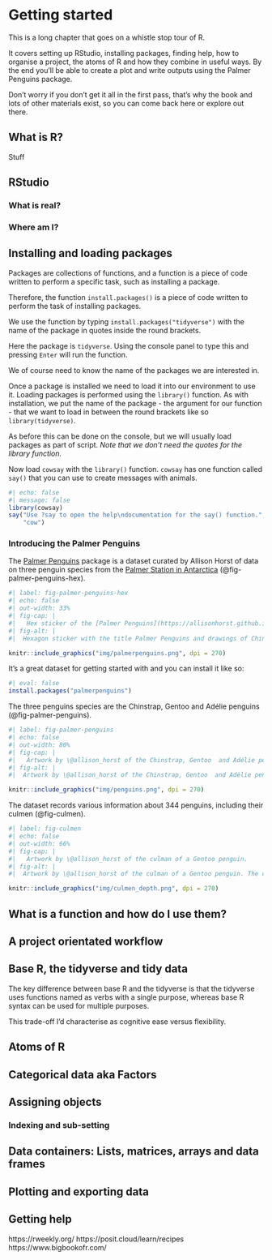 # Getting started

::: {#chapter-02-summary .callout-important .unnumbered title="Summary" appearance="simple" icon="false"}
This is a long chapter that goes on a whistle stop tour of R.

It covers setting up RStudio, installing packages, finding help, how to organise a project, the atoms of R and how they combine in useful ways. By the end you'll be able to create a plot and write outputs using the Palmer Penguins package.

Don't worry if you don't get it all in the first pass, that's why the book and lots of other materials exist, so you can come back here or explore out there.
:::

## What is R?

Stuff

## RStudio

### What is real?

### Where am I?

## Installing and loading packages

Packages are collections of functions, and a function is a piece of code written to perform a specific task, such as installing a package.

Therefore, the function `install.packages()` is a piece of code written to perform the task of installing packages.

We use the function by typing `install.packages("tidyverse")` with the name of the package in quotes inside the round brackets.

Here the package is `tidyverse`. Using the console panel to type this and pressing `Enter` will run the function.

We of course need to know the name of the packages we are interested in.

Once a package is installed we need to load it into our environment to use it. Loading packages is performed using the `library()` function. As with installation, we put the name of the package - the argument for our function - that we want to load in between the round brackets like so `library(tidyverse)`.

As before this can be done on the console, but we will usually load packages as part of script. *Note that we don't need the quotes for the library function.*

::: {#cowsay .callout-tip .unnumbered title="Try installing the `cowsay` package" icon="false"}
Now load `cowsay` with the `library()` function. `cowsay` has one function called `say()` that you can use to create messages with animals.

```r
#| echo: false
#| message: false
library(cowsay)
say("Use ?say to open the help\ndocumentation for the say() function.", 
    "cow")
```
:::

### Introducing the Palmer Penguins

The [Palmer Penguins](https://allisonhorst.github.io/palmerpenguins/) package is a dataset curated by Allison Horst of data on three penguin species from the [Palmer Station in Antarctica](https://pallter.marine.rutgers.edu/) (@fig-palmer-penguins-hex).

```r
#| label: fig-palmer-penguins-hex 
#| echo: false
#| out-width: 33%
#| fig-cap: |
#|   Hex sticker of the [Palmer Penguins](https://allisonhorst.github.io/palmerpenguins/) package curated by  Allison Horst showing the Chinstrap, Gentoo  and Adélie penguins.
#| fig-alt: |
#|  Hexagon sticker with the title Palmer Penguins and drawings of Chinstrap, Gentoo  and Adélie penguins.

knitr::include_graphics("img/palmerpenguins.png", dpi = 270)
```

It's a great dataset for getting started with and you can install it like so:

```r
#| eval: false
install.packages("palmerpenguins")
```

The three penguins species are the Chinstrap, Gentoo and Adélie penguins (@fig-palmer-penguins).

```r
#| label: fig-palmer-penguins 
#| echo: false
#| out-width: 80%
#| fig-cap: |
#|   Artwork by \@allison_horst of the Chinstrap, Gentoo  and Adélie penguins.
#| fig-alt: |
#|  Artwork by \@allison_horst of the Chinstrap, Gentoo  and Adélie penguins.

knitr::include_graphics("img/penguins.png", dpi = 270)
```

The dataset records various information about 344 penguins, including their culmen (@fig-culmen).

```r
#| label: fig-culmen 
#| echo: false
#| out-width: 66%
#| fig-cap: |
#|   Artwork by \@allison_horst of the culman of a Gentoo penguin.
#| fig-alt: |
#|  Artwork by \@allison_horst of the culman of a Gentoo penguin. The culmen is the upper ridge of a bird's bill. How bill length and bill depth on the culmen are measured are indicated.

knitr::include_graphics("img/culmen_depth.png", dpi = 270)
```

## What is a function and how do I use them?

## A project orientated workflow

## Base R, the tidyverse and tidy data

The key difference between base R and the tidyverse is that the tidyverse uses 
functions named as verbs with a single purpose, whereas base R syntax can be used for
multiple purposes.

This trade-off I'd characterise as cognitive ease versus flexibility.

## Atoms of R

## Categorical data aka Factors

## Assigning objects

### Indexing and sub-setting

## Data containers: Lists, matrices, arrays and data frames

## Plotting and exporting data

## Getting help

https://rweekly.org/ https://posit.cloud/learn/recipes https://www.bigbookofr.com/
